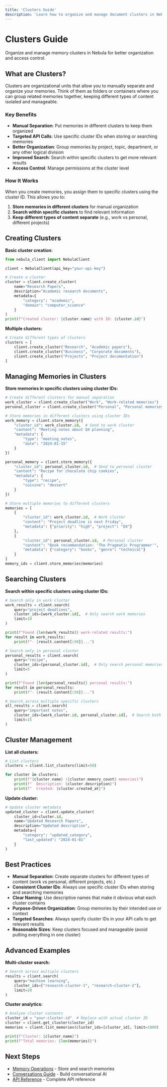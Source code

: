 ```yaml
---
title: 'Clusters Guide'
description: 'Learn how to organize and manage document clusters in Nebula'
---
```


# Clusters Guide

Organize and manage memory clusters in Nebula for better organization and access control.

## What are Clusters?

Clusters are organizational units that allow you to manually separate and organize your memories. Think of them as folders or containers where you can group related memories together, keeping different types of content isolated and manageable.

### Key Benefits

- **Manual Separation**: Put memories in different clusters to keep them organized
- **Targeted API Calls**: Use specific cluster IDs when storing or searching memories
- **Better Organization**: Group memories by project, topic, department, or any other logical division
- **Improved Search**: Search within specific clusters to get more relevant results
- **Access Control**: Manage permissions at the cluster level

### How It Works

When you create memories, you assign them to specific clusters using the cluster ID. This allows you to:

1. **Store memories in different clusters** for manual organization
2. **Search within specific clusters** to find relevant information
3. **Keep different types of content separate** (e.g., work vs personal, different projects)

## Creating Clusters

**Basic cluster creation:**
```python
from nebula_client import NebulaClient

client = NebulaClient(api_key="your-api-key")

# Create a cluster
cluster = client.create_cluster(
    name="Research Papers",
    description="Academic research documents",
    metadata={
        "category": "academic",
        "domain": "computer_science"
    }
)
print(f"Created cluster: {cluster.name} with ID: {cluster.id}")
```

**Multiple clusters:**
```python
# Create different types of clusters
clusters = [
    client.create_cluster("Research", "Academic papers"),
    client.create_cluster("Business", "Corporate documents"),
    client.create_cluster("Projects", "Project documentation")
]
```

## Managing Memories in Clusters

**Store memories in specific clusters using cluster IDs:**
```python
# Create different clusters for manual separation
work_cluster = client.create_cluster("Work", "Work-related memories")
personal_cluster = client.create_cluster("Personal", "Personal memories")

# Store memories in different clusters using cluster IDs
work_memory = client.store_memory({
    "cluster_id": work_cluster.id,  # Send to work cluster
    "content": "Meeting notes about Q4 planning",
    "metadata": {
        "type": "meeting_notes",
        "date": "2024-01-15"
    }
})

personal_memory = client.store_memory({
    "cluster_id": personal_cluster.id,  # Send to personal cluster
    "content": "Recipe for chocolate chip cookies",
    "metadata": {
        "type": "recipe",
        "cuisine": "dessert"
    }
})

# Store multiple memories to different clusters
memories = [
    {
        "cluster_id": work_cluster.id,  # Work cluster
        "content": "Project deadline is next Friday",
        "metadata": {"priority": "high", "project": "Q4"}
    },
    {
        "cluster_id": personal_cluster.id,  # Personal cluster
        "content": "Book recommendation: 'The Pragmatic Programmer'",
        "metadata": {"category": "books", "genre": "technical"}
    }
]
memory_ids = client.store_memories(memories)
```

## Searching Clusters

**Search within specific clusters using cluster IDs:**
```python
# Search only in work cluster
work_results = client.search(
    query="project deadlines",
    cluster_ids=[work_cluster.id],  # Only search work memories
    limit=10
)

print(f"Found {len(work_results)} work-related results:")
for result in work_results:
    print(f"- {result.content[:50]}...")

# Search only in personal cluster
personal_results = client.search(
    query="recipe",
    cluster_ids=[personal_cluster.id],  # Only search personal memories
    limit=5
)

print(f"Found {len(personal_results)} personal results:")
for result in personal_results:
    print(f"- {result.content[:50]}...")

# Search across multiple specific clusters
all_results = client.search(
    query="important notes",
    cluster_ids=[work_cluster.id, personal_cluster.id],  # Search both clusters
    limit=15
)
```


## Cluster Management

**List all clusters:**
```python
# List clusters
clusters = client.list_clusters(limit=50)

for cluster in clusters:
    print(f"{cluster.name} ({cluster.memory_count} memories)")
    print(f"  Description: {cluster.description}")
    print(f"  Created: {cluster.created_at}")
```

**Update cluster:**
```python
# Update cluster metadata
updated_cluster = client.update_cluster(
    cluster_id=cluster.id,
    name="Updated Research Papers",
    description="Updated description",
    metadata={
        "category": "updated_category",
        "last_updated": "2024-01-01"
    }
)
```

## Best Practices

- **Manual Separation**: Create separate clusters for different types of content (work vs personal, different projects, etc.)
- **Consistent Cluster IDs**: Always use specific cluster IDs when storing and searching memories
- **Clear Naming**: Use descriptive names that make it obvious what each cluster contains
- **Purpose-Driven Organization**: Group memories by their intended use or context
- **Targeted Searches**: Always specify cluster IDs in your API calls to get relevant results
- **Reasonable Sizes**: Keep clusters focused and manageable (avoid putting everything in one cluster)

## Advanced Examples

**Multi-cluster search:**
```python
# Search across multiple clusters
results = client.search(
    query="machine learning",
    cluster_ids=["research-cluster-1", "research-cluster-2"],
    limit=20
)
```

**Cluster analytics:**
```python
# Analyze cluster contents
cluster_id = "your-cluster-id"  # Replace with actual cluster ID
cluster = client.get_cluster(cluster_id)
memories = client.list_memories(cluster_ids=[cluster_id], limit=1000)

print(f"Cluster: {cluster.name}")
print(f"Total memories: {len(memories)}")
```

## Next Steps

- [Memory Operations](/guides/memory-operations) - Store and search memories
- [Conversations Guide](/guides/conversations) - Build conversational AI
- [API Reference](/api-reference/overview) - Complete API reference 